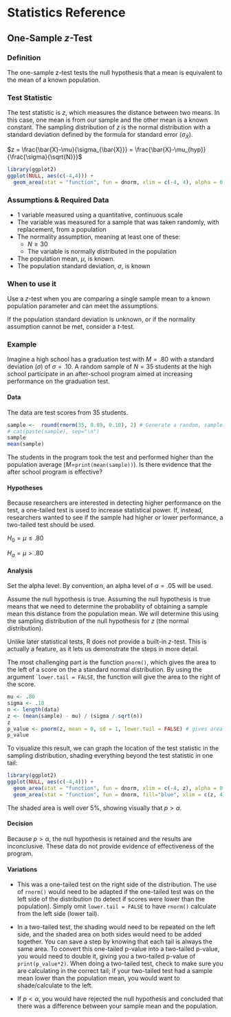 # Statistics Reference

## One-Sample _z_-Test

### Definition

The one-sample z-test tests the null hypothesis that a mean is equivalent to the mean of a known population.

### Test Statistic

The test statistic is $z$, which measures the distance between two means. In this case, one mean is from our sample and the other mean is a known constant. The sampling distribution of $z$ is the normal distribution with a standard deviation defined by the formula for standard error ($\sigma_{\bar{X}}$).

$z = \frac{\bar{X}-\mu}{\sigma_{\bar{X}}} = \frac{\bar{X}-\mu_{hyp}}{\frac{\sigma}{\sqrt{N}}}$

```r

library(ggplot2)
ggplot(NULL, aes(c(-4,4))) +
  geom_area(stat = "function", fun = dnorm, xlim = c(-4, 4), alpha = 0.75,fill=alpha("grey",0)) 

```

### Assumptions & Required Data

- 1 variable measured using a quantitative, continuous scale
- The variable was measured for a sample that was taken randomly, with replacement, from a population
- The normality assumption, meaning at least one of these:
  - $N \ge 30$
  - The variable is normally distributed in the population
- The population mean, $\mu$, is known.
- The population standard deviation, $\sigma$, is known

### When to use it

Use a $z$-test when you are comparing a single sample mean to a known population parameter and can meet the assumptions.

If the population standard deviation is unknown, or if the normality assumption cannot be met, consider a $t$-test.

### Example

Imagine a high school has a graduation test with $M = .80$ with a standard deviation ($\sigma$) of $\sigma = .10$. A random sample of $N = 35$ students at the high school participate in an after-school program aimed at increasing performance on the graduation test. 

#### Data

The data are test scores from 35 students.

````r
sample <-  round(rnorm(35, 0.89, 0.10), 2) # Generate a random, sample for this exercise
# cat(paste(sample), sep="\n")
sample
mean(sample)
````

The students in the program took the test and performed higher than the population average ($M=$````print(mean(sample))````). Is there evidence that the after school program is effective?

#### Hypotheses

Because researchers are interested in detecting higher performance on the test, a one-tailed test is used to increase statistical power. If, instead, researchers wanted to see if the sample had higher or lower performance, a two-tailed test should be used.

$H_0 = \mu \le .80$

$H_a = \mu \gt .80$

#### Analysis

Set the alpha level. By convention, an alpha level of $\alpha = .05$ will be used. 

Assume the null hypothesis is true. Assuming the null hypothesis is true means that we need to determine the probability of obtaining a sample mean this distance from the population mean. We will determine this using the sampling distribution of the null hypothesis for $z$ (the normal distribution).

Unlike later statistical tests, R does not provide a built-in $z$-test. This is actually a feature, as it lets us demonstrate the steps in more detail.

The most challenging part is the function ````pnorm()````, which gives the area to the left of a score on the a standard normal distribution. By using the argument ````lower.tail = FALSE```, the function will give the area to the right of the score.


````r

mu <- .80
sigma <- .10
n <- length(data)
z <- (mean(sample) - mu) / (sigma / sqrt(n))
z
p_value <- pnorm(z, mean = 0, sd = 1, lower.tail = FALSE) # gives area to the right of the score, which is the p-value
p_value
````

To visualize this result, we can graph the location of the test statistic in the sampling distribution, shading everything beyond the test statistic in one tail:

````r

library(ggplot2)
ggplot(NULL, aes(c(-4,4))) +
  geom_area(stat = "function", fun = dnorm, xlim = c(-4, z), alpha = 0.5,fill=alpha("grey",0)) +
  geom_area(stat = "function", fun = dnorm, fill="blue", xlim = c(z, 4), alpha = 0.7)
````

The shaded area is well over 5%, showing visually that $p\gt\alpha$.

#### Decision

Because $p > \alpha$, the null hypothesis is retained and the results are inconclusive. These data do not provide evidence of effectiveness of the program.

#### Variations

- This was a one-tailed test on the right side of the distribution. The use of ````rnorm()```` would need to be adapted if the one-tailed test was on the left side of the distribution (to detect if scores were lower than the population). Simply omit ````lower.tail = FALSE```` to have ````rnorm()```` calculate from the left side (lower tail). 

- In a two-tailed test, the shading would need to be repeated on the left side, and the shaded area on both sides would need to be added together. You can save a step by knowing that each tail is always the same area. To convert this one-tailed p-value into a two-tailed p-value, you would need to double it, giving you a two-tailed p-value of ````print(p_value*2)````. When doing a two-tailed test, check to make sure you are calculating in the correct tail; if your two-tailed test had a sample mean lower than the population mean, you would want to shade/calculate to the left.

- If $p < \alpha$, you would have rejected the null hypothesis and concluded that there was a difference between your sample mean and the population.

